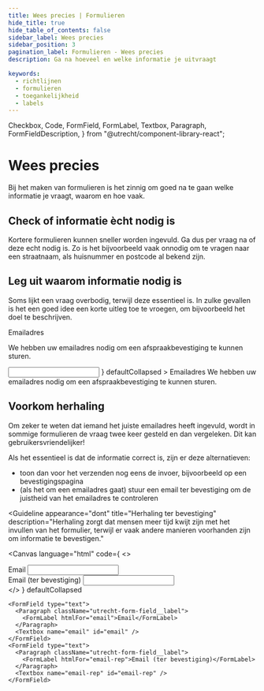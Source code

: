 ```yaml
---
title: Wees precies | Formulieren
hide_title: true
hide_table_of_contents: false
sidebar_label: Wees precies
sidebar_position: 3
pagination_label: Formulieren - Wees precies
description: Ga na hoeveel en welke informatie je uitvraagt

keywords:
  - richtlijnen
  - formulieren
  - toegankelijkheid
  - labels
---
```


<!-- @license CC0-1.0 -->

  Checkbox,
  Code,
  FormField,
  FormLabel,
  Textbox,
  Paragraph,
  FormFieldDescription,
} from "@utrecht/component-library-react";

# Wees precies

<Paragraph lead>
  Bij het maken van formulieren is het zinnig om goed na te gaan welke informatie je vraagt, waarom en hoe vaak.
</Paragraph>

## Check of informatie ècht nodig is

Kortere formulieren kunnen sneller worden ingevuld. Ga dus per vraag na of deze echt nodig is. Zo is het bijvoorbeeld vaak onnodig om te vragen naar een straatnaam, als huisnummer en postcode al bekend zijn.

## Leg uit waarom informatie nodig is

Soms lijkt een vraag overbodig, terwijl deze essentieel is. In zulke gevallen is het een goed idee een korte uitleg toe te vroegen, om bijvoorbeeld het doel te beschrijven.

<Guideline appearance="do" title="Leg het doel uit" description="Met uitleg weet de gebruiker waar die aan toe is.">
  <Canvas
    language="html"
    code={
      <>
        <label htmlFor="email">Emailadres</label>
        <p>We hebben uw emailadres nodig om een afspraakbevestiging te kunnen sturen.</p>
        <input type="text" name="email" id="email" />
      </>
    }
    defaultCollapsed
  >
    <FormField type="text">
      <Paragraph className="utrecht-form-field__label">
        <FormLabel htmlFor="email">Emailadres</FormLabel>
        <FormFieldDescription>
          We hebben uw emailadres nodig om een afspraakbevestiging te kunnen sturen.
        </FormFieldDescription>
      </Paragraph>
      <Textbox name="email" id="email" />
    </FormField>
  </Canvas>
</Guideline>

## Voorkom herhaling

Om zeker te weten dat iemand het juiste emailadres heeft ingevuld, wordt in sommige formulieren de vraag twee keer gesteld en dan vergeleken. Dit kan gebruikersvriendelijker!

Als het essentieel is dat de informatie correct is, zijn er deze alternatieven:

- toon dan voor het verzenden nog eens de invoer, bijvoorbeeld op een bevestigingspagina
- (als het om een emailadres gaat) stuur een email ter bevestiging om de juistheid van het emailadres te controleren

<Guideline
  appearance="dont"
  title="Herhaling ter bevestiging"
  description="Herhaling zorgt dat mensen meer tijd kwijt zijn met het invullen van het formulier, terwijl er vaak andere manieren voorhanden zijn om informatie te bevestigen."
>
  <Canvas
    language="html"
    code={
      <>
        <div>
          <label htmlFor="name">Email</label>
          <input type="text" name="first_name" id="email" />
        </div>
        <div>
          <label htmlFor="name">Email (ter bevestiging)</label>
          <input type="text" name="first_name" id="email" />
        </div>
      </>
    }
    defaultCollapsed
  >
    <FormField type="text">
      <Paragraph className="utrecht-form-field__label">
        <FormLabel htmlFor="email">Email</FormLabel>
      </Paragraph>
      <Textbox name="email" id="email" />
    </FormField>
    <FormField type="text">
      <Paragraph className="utrecht-form-field__label">
        <FormLabel htmlFor="email-rep">Email (ter bevestiging)</FormLabel>
      </Paragraph>
      <Textbox name="email-rep" id="email-rep" />
    </FormField>
  </Canvas>
</Guideline>

